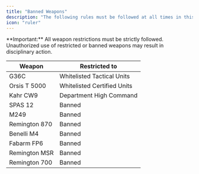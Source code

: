 ```yaml
---
title: "Banned Weapons"
description: "The following rules must be followed at all times in this community,"
icon: "ruler"
---
```


<Note>
  **Important:** All weapon restrictions must be strictly followed. Unauthorized use of restricted or banned weapons may result in disciplinary action.
</Note>

<div className="overflow-x-auto">
  <table className="min-w-full">
    <thead>
      <tr className="border-b border-gray-700">
        <th className="px-4 py-3 text-left text-sm font-semibold text-gray-200">
          Weapon
        </th>
        <th className="px-4 py-3 text-left text-sm font-semibold text-gray-200">
          Restricted to
        </th>
      </tr>
    </thead>
    <tbody className="divide-y divide-gray-700">
      <tr className="hover:bg-gray-800/50 transition-colors">
        <td className="px-4 py-3 text-sm text-gray-300">G36C</td>
        <td className="px-4 py-3 text-sm">
          <span className="text-blue-400">Whitelisted Tactical Units</span>
        </td>
      </tr>
      <tr className="hover:bg-gray-800/50 transition-colors">
        <td className="px-4 py-3 text-sm text-gray-300">Orsis T 5000</td>
        <td className="px-4 py-3 text-sm">
          <span className="text-blue-400">Whitelisted Certified Units</span>
        </td>
      </tr>
      <tr className="hover:bg-gray-800/50 transition-colors">
        <td className="px-4 py-3 text-sm text-gray-300">Kahr CW9</td>
        <td className="px-4 py-3 text-sm">
          <span className="text-blue-400">Department High Command</span>
        </td>
      </tr>
      <tr className="hover:bg-gray-800/50 transition-colors">
        <td className="px-4 py-3 text-sm text-gray-300">SPAS 12</td>
        <td className="px-4 py-3 text-sm">
          <span className="text-red-400">Banned</span>
        </td>
      </tr>
      <tr className="hover:bg-gray-800/50 transition-colors">
        <td className="px-4 py-3 text-sm text-gray-300">M249</td>
        <td className="px-4 py-3 text-sm">
          <span className="text-red-400">Banned</span>
        </td>
      </tr>
      <tr className="hover:bg-gray-800/50 transition-colors">
        <td className="px-4 py-3 text-sm text-gray-300">Remington 870</td>
        <td className="px-4 py-3 text-sm">
          <span className="text-red-400">Banned</span>
        </td>
      </tr>
      <tr className="hover:bg-gray-800/50 transition-colors">
        <td className="px-4 py-3 text-sm text-gray-300">Benelli M4</td>
        <td className="px-4 py-3 text-sm">
          <span className="text-red-400">Banned</span>
        </td>
      </tr>
      <tr className="hover:bg-gray-800/50 transition-colors">
        <td className="px-4 py-3 text-sm text-gray-300">Fabarm FP6</td>
        <td className="px-4 py-3 text-sm">
          <span className="text-red-400">Banned</span>
        </td>
      </tr>
      <tr className="hover:bg-gray-800/50 transition-colors">
        <td className="px-4 py-3 text-sm text-gray-300">Remington MSR</td>
        <td className="px-4 py-3 text-sm">
          <span className="text-red-400">Banned</span>
        </td>
      </tr>
      <tr className="hover:bg-gray-800/50 transition-colors">
        <td className="px-4 py-3 text-sm text-gray-300">Remington 700</td>
        <td className="px-4 py-3 text-sm">
          <span className="text-red-400">Banned</span>
        </td>
      </tr>
    </tbody>
  </table>
</div>